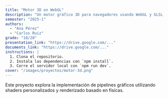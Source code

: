 ```yaml
---
title: "Motor 3D en WebGL"
description: "Un motor gráfico 3D para navegadores usando WebGL y GLSL."
semester: "2025-1"
authors:
  - "Ana Pérez"
  - "Carlos Ruiz"
grade: "18/20"
presentation_link: "https://drive.google.com/..."
documents_link: "https://drive.google.com/..."
instructions: |
  1. Clona el repositorio.
  2. Instala las dependencias con `npm install`.
  3. Corre el servidor local con `npm run dev`.
cover: "/images/proyectos/motor-3d.png"
---
```


Este proyecto explora la implementación de pipelines gráficos utilizando shaders personalizados y renderizado basado en físicas.
